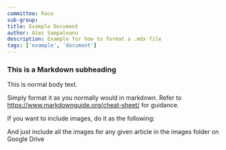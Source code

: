 ```yaml
---
committee: Race
sub-group:
title: Example Document
author: Alec Sampaleanu
description: Example for how to format a .mdx file
tags: ['example', 'document']
---
```


### This is a Markdown subheading
This is normal body text.

Simply format it as you normally would in markdown. Refer to https://www.markdownguide.org/cheat-sheet/
for guidance.

If you want to include images, do it as the following:

And just include all the images for any given article in the images folder on Google Drive